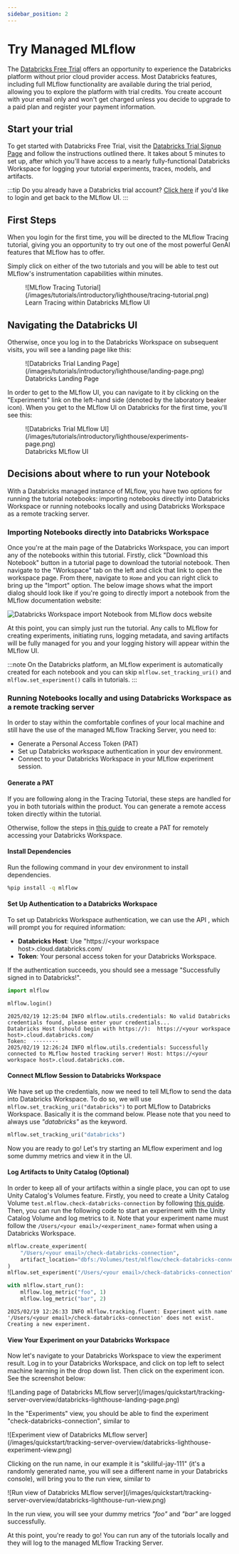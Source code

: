 ```yaml
---
sidebar_position: 2
---
```



# Try Managed MLflow

The [Databricks Free Trial](https://docs.databricks.com/en/getting-started/free-trial.html) offers an opportunity to experience the Databricks platform without prior cloud provider access.
Most Databricks features, including full MLflow functionality are available during the trial period, allowing you to explore the platform with trial credits.
You create account with your email only and won't get charged unless you decide to upgrade to a paid plan and register your payment information.

## Start your trial

To get started with Databricks Free Trial, visit the [Databricks Trial Signup Page](https://signup.databricks.com/?destination_url=/ml/experiments-signup?source=TRY_MLFLOW&dbx_source=TRY_MLFLOW&signup_experience_step=EXPRESS&provider=MLFLOW)
and follow the instructions outlined there. It takes about 5 minutes to set up, after which you'll have access to a nearly fully-functional Databricks Workspace for logging your tutorial experiments, traces, models, and artifacts.

:::tip
Do you already have a Databricks trial account? [Click here](https://login.databricks.com/?destination_url=/ml/experiments&dbx_source=MLFLOW_DOCS&source=MLFLOW_DOCS) if you'd like to login and get back to the MLflow UI.
:::

## First Steps

When you login for the first time, you will be directed to the MLflow Tracing tutorial, giving you an opportunity to try out one of the most powerful GenAI features that MLflow has to offer.

Simply click on either of the two tutorials and you will be able to test out MLflow's instrumentation capabilities within minutes.

<figure>
  ![MLflow Tracing Tutorial](/images/tutorials/introductory/lighthouse/tracing-tutorial.png)
  <figcaption style={{ textAlign: "center" }}>Learn Tracing within Databricks MLflow UI</figcaption>
</figure>

## Navigating the Databricks UI

Otherwise, once you log in to the Databricks Workspace on subsequent visits, you will see a landing page like this:

<figure>
  ![Databricks Trial Landing Page](/images/tutorials/introductory/lighthouse/landing-page.png)
  <figcaption style={{ textAlign: "center" }}>Databricks Landing Page</figcaption>
</figure>

In order to get to the MLflow UI, you can navigate to it by clicking on the "Experiments" link on the left-hand side (denoted by the laboratory beaker icon).
When you get to the MLflow UI on Databricks for the first time, you'll see this:

<figure>
  ![Databricks Trial MLflow UI](/images/tutorials/introductory/lighthouse/experiments-page.png)
    <figcaption style={{ textAlign: "center" }}>Databricks MLflow UI</figcaption>
</figure>

## Decisions about where to run your Notebook

With a Databricks managed instance of MLflow, you have two options for running the tutorial notebooks: importing notebooks directly into Databricks Workspace or running notebooks locally and using Databricks Workspace as a remote tracking server.

### Importing Notebooks directly into Databricks Workspace

Once you're at the main page of the Databricks Workspace, you can import any of the notebooks within this tutorial.
Firstly, click "Download this Notebook" button in a tutorial page to download the tutorial notebook.
Then navigate to the "Workspace" tab on the left and click that link to open the workspace page.
From there, navigate to `Home` and you can right click to bring up the "Import" option.
The below image shows what the import dialog should look like if you're going to directly import a notebook from the MLflow documentation website:

![Databricks Workspace import Notebook from MLflow docs website](/images/tutorials/introductory/lighthouse/import-notebook.png)

At this point, you can simply just run the tutorial.
Any calls to MLflow for creating experiments, initiating runs, logging metadata, and saving artifacts will be fully managed for you and your logging history will appear within the MLflow UI.

:::note
On the Databricks platform, an MLflow experiment is automatically created for each notebook and you can skip `mlflow.set_tracking_uri()` and `mlflow.set_experiment()` calls in tutorials.
:::

### Running Notebooks locally and using Databricks Workspace as a remote tracking server

In order to stay within the comfortable confines of your local machine and still have the use of the managed MLflow Tracking Server, you need to:

- Generate a Personal Access Token (PAT)
- Set up Databricks workspace authentication in your dev environment.
- Connect to your Databricks Workspace in your MLflow experiment session.

#### Generate a PAT

If you are following along in the Tracing Tutorial, these steps are handled for you in both tutorials within the product. You can generate a remote access token directly within the tutorial.

Otherwise, follow the steps in [this guide](https://docs.databricks.com/aws/en/dev-tools/auth/pat) to create a PAT for remotely accessing your Databricks Workspace.

#### Install Dependencies
Run the following command in your dev environment to install dependencies.

```bash
%pip install -q mlflow
```

#### Set Up Authentication to a Databricks Workspace

To set up Databricks Workspace authentication, we can use the API <APILink fn="mlflow.login" />, which will prompt you for required information:

- **Databricks Host**: Use "https://\<your workspace host\>.cloud.databricks.com/
- **Token**: Your personal access token for your Databricks Workspace.

If the authentication succeeds, you should see a message "Successfully signed in to Databricks!".

```python
import mlflow

mlflow.login()
```

```
2025/02/19 12:25:04 INFO mlflow.utils.credentials: No valid Databricks credentials found, please enter your credentials...
Databricks Host (should begin with https://):  https://<your workspace host>.cloud.databricks.com/
Token:  ········
2025/02/19 12:26:24 INFO mlflow.utils.credentials: Successfully connected to MLflow hosted tracking server! Host: https://<your workspace host>.cloud.databricks.com.
```

#### Connect MLflow Session to Databricks Workspace

We have set up the credentials, now we need to tell MLflow to send the data into Databricks Workspace.
To do so, we will use `mlflow.set_tracking_uri("databricks")` to port MLflow to Databricks Workspace. Basically
it is the command below. Please note that you need to always use _"databricks"_ as the keyword.

```python
mlflow.set_tracking_uri("databricks")
```

Now you are ready to go! Let's try starting an MLflow experiment and log some dummy metrics and view it in the UI.

#### Log Artifacts to Unity Catalog (Optional)

In order to keep all of your artifacts within a single place, you can opt to use Unity Catalog's Volumes feature.
Firstly, you need to create a Unity Catalog Volume `test.mlflow.check-databricks-connection` by following [this guide](https://docs.databricks.com/aws/en/volumes/utility-commands#create-a-volume).
Then, you can run the following code to start an experiment with the Unity Catalog Volume and log metrics to it.
Note that your experiment name must follow the `/Users/<your email>/<experiment_name>` format when using a Databricks Workspace.
```python
mlflow.create_experiment(
    "/Users/<your email>/check-databricks-connection",
    artifact_location="dbfs:/Volumes/test/mlflow/check-databricks-connection",
)
mlflow.set_experiment("/Users/<your email>/check-databricks-connection")

with mlflow.start_run():
    mlflow.log_metric("foo", 1)
    mlflow.log_metric("bar", 2)
```

```
2025/02/19 12:26:33 INFO mlflow.tracking.fluent: Experiment with name '/Users/<your email>/check-databricks-connection' does not exist. Creating a new experiment.
```

#### View Your Experiment on your Databricks Workspace

Now let's navigate to your Databricks Workspace to view the experiment result. Log in to your
Databricks Workspace, and click on top left to select machine learning
in the drop down list. Then click on the experiment icon. See the screenshot below:

<div className="center-div" style={{ width: 800, maxWidth: "100%" }}>
  ![Landing page of Databricks MLflow server](/images/quickstart/tracking-server-overview/databricks-lighthouse-landing-page.png)
</div>

In the "Experiments" view, you should be able to find the experiment "check-databricks-connection", similar to

<div className="center-div" style={{ width: 800, maxWidth: "100%" }}>
  ![Experiment view of Databricks MLflow server](/images/quickstart/tracking-server-overview/databricks-lighthouse-experiment-view.png)
</div>

Clicking on the run name, in our example it is "skillful-jay-111" (it's a randomly generated name, you will see
a different name in your Databricks console), will bring you to the run view, similar to

<div className="center-div" style={{ width: 800, maxWidth: "100%" }}>
  ![Run view of Databricks MLflow server](/images/quickstart/tracking-server-overview/databricks-lighthouse-run-view.png)
</div>

In the run view, you will see your dummy metrics _"foo"_ and _"bar"_ are logged successfully.

At this point, you're ready to go! You can run any of the tutorials locally and they will log to the managed MLflow Tracking Server.